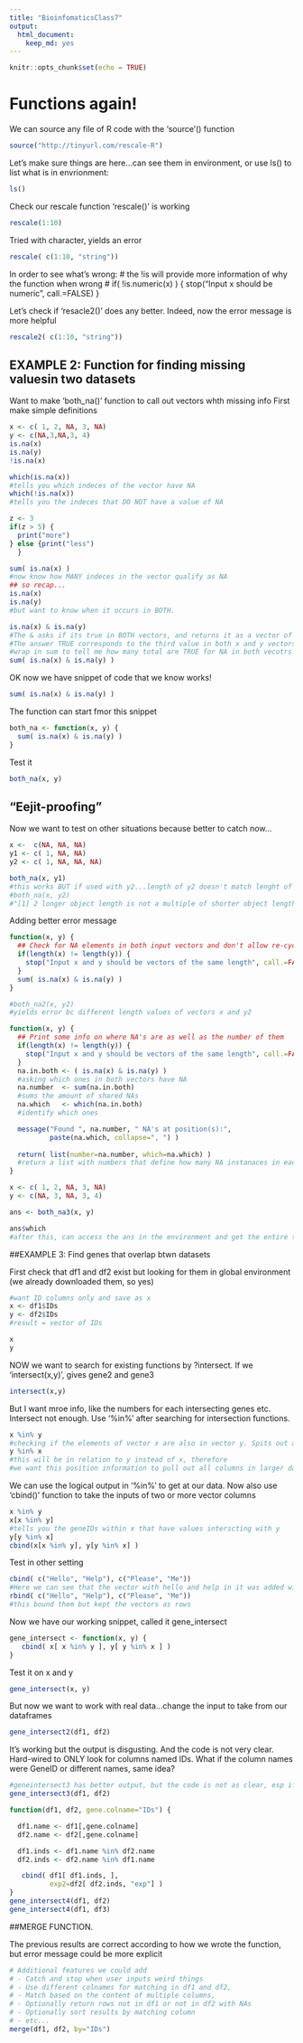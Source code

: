 ```yaml
---
title: "BioinfomaticsClass7"
output: 
  html_document: 
    keep_md: yes
---
```


```r
knitr::opts_chunk$set(echo = TRUE)
```

# Functions again!

We can source any file of R code with the 'source'() function

```r
source("http://tinyurl.com/rescale-R")
```

Let's make sure things are here...can see them in environment, or use ls() to list what is in envrionment:

```r
ls()
```

Check our rescale function 'rescale()' is working

```r
rescale(1:10)
```

Tried with character, yields an error
```r
rescale( c(1:10, "string"))
```

In order to see what's wrong:
#  the !is will provide more information of why the function when wrong
# if( !is.numeric(x) ) {
    stop("Input x should be numeric", call.=FALSE)
  }

Let's check if 'resacle2()' does any better. Indeed, now the error message is more helpful

```r
rescale2( c(1:10, "string"))
```

## EXAMPLE 2: Function for finding missing valuesin two datasets
Want to make 'both_na()' function to call out vectors whth missing info
First make simple definitions

```r
x <- c( 1, 2, NA, 3, NA)
y <- c(NA,3,NA,3, 4)
is.na(x)
is.na(y)
!is.na(x)
```

```r
which(is.na(x))
#tells you which indeces of the vector have NA
which(!is.na(x))
#tells you the indeces that DO NOT have a value of NA
```

```r
z <- 3
if(z > 5) {
  print("more")
} else {print("less")
  }

```

```r
sum( is.na(x) )
#now know how MANY indeces in the vector qualify as NA
## so recap...
is.na(x)
is.na(y)
#but want to know when it occurs in BOTH.
```

```r
is.na(x) & is.na(y)
#The & asks if its true in BOTH vectors, and returns it as a vector of TRUE/FALSE
#The answer TRUE corresponds to the third value in both x and y vectors
#wrap in sum to tell me how many total are TRUE for NA in both vecotrs (by basically turnign the T/F into 0/1 and coutning up the 1s)
sum( is.na(x) & is.na(y) )

```

OK now we have snippet of code that we know works!
```r
sum( is.na(x) & is.na(y) )
```

The function can start fmor this snippet
```r
both_na <- function(x, y) {
  sum( is.na(x) & is.na(y) )
}
```

Test it
```r
both_na(x, y)
```

## "Eejit-proofing"
Now we want to test on other situations because better to catch now...

```r
x <-  c(NA, NA, NA)
y1 <- c( 1, NA, NA)
y2 <- c( 1, NA, NA, NA)

both_na(x, y1)
#this works BUT if used with y2...length of y2 doesn't match lenght of x, but the error message might not be clear. Therefore want to add code that will return a more understandable error
#both_na(x, y2)
#"[1] 2 longer object length is not a multiple of shorter object length[1] 3"
```

Adding better error message
```r
function(x, y) {
  ## Check for NA elements in both input vectors and don't allow re-cycling 
  if(length(x) != length(y)) {
    stop("Input x and y should be vectors of the same length", call.=FALSE)
  }
  sum( is.na(x) & is.na(y) )
}
```

```r
#both_na2(x, y2)
#yields error bc different length values of vectors x and y2
```

```r
function(x, y) {
  ## Print some info on where NA's are as well as the number of them 
  if(length(x) != length(y)) {
    stop("Input x and y should be vectors of the same length", call.=FALSE)
  }
  na.in.both <- ( is.na(x) & is.na(y) )
  #asking which ones in both vectors have NA
  na.number  <- sum(na.in.both)
  #sums the amount of shared NAs
  na.which   <- which(na.in.both)
  #identify which ones

  message("Found ", na.number, " NA's at position(s):", 
          paste(na.which, collapse=", ") ) 
  
  return( list(number=na.number, which=na.which) )
  #return a list with numbers that define how many NA instanaces in each vector
}

```

```r
x <- c( 1, 2, NA, 3, NA)
y <- c(NA, 3, NA, 3, 4)

ans <- both_na3(x, y)
```

```r
ans$which
#after this, can access the ans in the environment and get the entire table of info
```

##EXAMPLE 3: Find genes that overlap btwn datasets

First check that df1 and df2 exist but looking for them in global environment (we already downloaded them, so yes)
```r
#want ID columns only and save as x
x <- df1$IDs
y <- df2$IDs
#result = vector of IDs

x
y
```

NOW we want to search for existing functions by ?intersect. If we 'intersect(x,y)', gives gene2 and gene3
```r
intersect(x,y)
```

But I want mroe info, like the numbers for each intersecting genes etc. Intersect not enough. Use '%in%' after searching for intersection functions.
```r
x %in% y
#checking if the elements of vector x are also in vector y. Spits out a vector of logics TRUE/FALSE
y %in% x
#this will be in relation to y instead of x, therefore
#we want this position information to pull out all columns in larger datasets
```

We can use the logical output in '%in%' to get at our data. Now also use 'cbind()' function to take the inputs of two or more vector columns
```r
x %in% y
x[x %in% y]
#tells you the geneIDs within x that have values interscting with y
y[y %in% x]
cbind(x[x %in% y], y[y %in% x] )

```

Test in other setting

```r
cbind( c("Hello", "Help"), c("Please", "Me"))
#Here we can see that the vector with hello and help in it was added with the vector of PLease and Help; in the output, vector1 is now in column1, whereas vector2 in now in column2
rbind( c("Hello", "Help"), c("Please", "Me"))
#this bound them but kept the vectors as rows
```

Now we have our working snippet, called it gene_intersect
```r
gene_intersect <- function(x, y) {
   cbind( x[ x %in% y ], y[ y %in% x ] )
}

```

Test it on x and y
```r
gene_intersect(x, y)
```

But now we want to work with real data...change the input to take from our dataframes
```r
gene_intersect2(df1, df2)
```

It's working but the output is disgusting. And the code is not very clear. Hard-wired to ONLY look for columns named IDs. What if the column names were GeneID or different names, same idea?
```r
#geneintersect3 has better output, but the code is not as clear, esp if you come back to it later and forgot what you were trying to do.
gene_intersect3(df1, df2)
```
```r
function(df1, df2, gene.colname="IDs") { 

  df1.name <- df1[,gene.colname]
  df2.name <- df2[,gene.colname]

  df1.inds <- df1.name %in% df2.name
  df2.inds <- df2.name %in% df1.name

   cbind( df1[ df1.inds, ], 
          exp2=df2[ df2.inds, "exp"] )
}
gene_intersect4(df1, df2)
gene_intersect4(df1, df3)
```

##MERGE FUNCTION. 

The previous results are correct according to how we wrote the function, but error message could be more explicit
```r
# Additional features we could add
# - Catch and stop when user inputs weird things
# - Use different colnames for matching in df1 and df2,
# - Match based on the content of multiple columns,
# - Optionally return rows not in df1 or not in df2 with NAs
# - Optionally sort results by matching column
# - etc...
merge(df1, df2, by="IDs")
```


